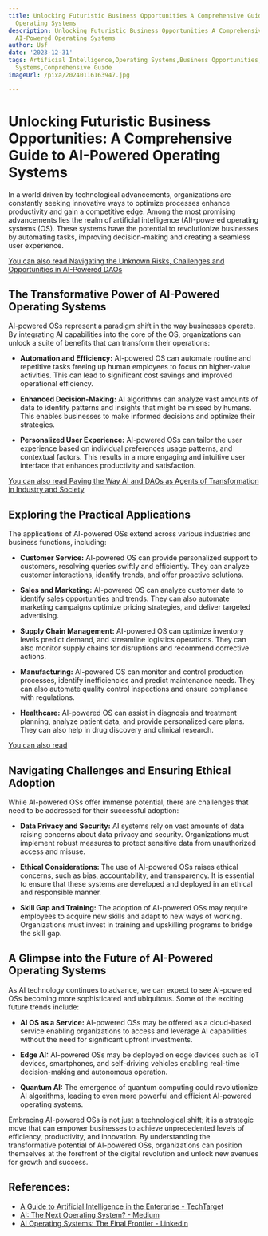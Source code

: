 ```yaml
---
title: Unlocking Futuristic Business Opportunities A Comprehensive Guide to AI-Powered
  Operating Systems
description: Unlocking Futuristic Business Opportunities A Comprehensive Guide to
  AI-Powered Operating Systems
author: Usf
date: '2023-12-31'
tags: Artificial Intelligence,Operating Systems,Business Opportunities,Future Technologies,AI-Powered
  Systems,Comprehensive Guide
imageUrl: /pixa/20240116163947.jpg

---
```

# Unlocking Futuristic Business Opportunities:  A Comprehensive Guide to AI-Powered Operating Systems

In a world driven by technological  advancements, organizations are constantly seeking  innovative ways to optimize processes enhance productivity and gain a competitive edge. Among the most promising advancements lies the realm  of artificial intelligence (AI)-powered operating systems (OS). These systems have the potential to  revolutionize  businesses by automating tasks, improving decision-making and creating a seamless user experience.

[You can also read  Navigating the  Unknown Risks, Challenges and Opportunities in AI-Powered DAOs](Navigating%20the%20Unknown%20Risks%2C%20Challenges%2C%20and%20Opportunities%20in%20AI-Powered%20DAOs)


## The Transformative Power of  AI-Powered Operating Systems

AI-powered OSs  represent a paradigm shift  in the  way businesses operate. By integrating AI capabilities  into  the core of the OS, organizations  can unlock a suite of benefits that can transform their operations:

* **Automation and  Efficiency:** AI-powered OS can automate routine and  repetitive tasks freeing up  human employees to focus on higher-value activities.  This can lead to significant cost savings and improved operational efficiency.

* **Enhanced Decision-Making:** AI algorithms can  analyze vast amounts  of data to identify patterns and insights that might be missed by humans. This enables businesses to make informed decisions and optimize their strategies.

* **Personalized User Experience:** AI-powered  OSs can tailor the user experience based on individual preferences usage patterns, and contextual factors. This results in a  more engaging and intuitive user interface that enhances productivity and satisfaction.

[You can also read Paving the Way AI and DAOs as Agents of Transformation in Industry and Society](Paving%20the%20Way%20AI%20and%20DAOs%20as%20Agents%20of%20Transformation%20in%20Industry%20and%20Society)


##  Exploring the Practical Applications

The applications of AI-powered OSs extend across various industries and business functions, including:

* **Customer Service:** AI-powered OS  can provide personalized support to customers, resolving queries  swiftly and efficiently. They can analyze customer interactions, identify trends, and offer proactive solutions.

* **Sales and Marketing:** AI-powered OS can analyze customer  data to identify sales opportunities and trends. They can also automate marketing  campaigns optimize pricing strategies, and deliver targeted advertising.

* **Supply Chain Management:**  AI-powered OS can optimize inventory levels predict demand, and streamline logistics operations. They can  also monitor supply chains  for disruptions and recommend corrective actions.

* **Manufacturing:** AI-powered  OS can monitor and control production  processes, identify inefficiencies  and predict maintenance needs. They can also automate quality control inspections  and ensure compliance with regulations.

* **Healthcare:** AI-powered OS can assist  in diagnosis and  treatment planning,  analyze patient data, and provide personalized care plans. They can also  help in drug discovery and  clinical research.

[You can also read ]()


## Navigating Challenges and Ensuring  Ethical  Adoption

While AI-powered OSs offer immense potential,  there are challenges that need to be addressed for their successful adoption:

* **Data  Privacy and Security:** AI systems rely on vast amounts of data raising concerns about data privacy and security. Organizations must implement robust measures to protect sensitive data from unauthorized access and misuse.

* **Ethical Considerations:** The use of AI-powered OSs raises  ethical concerns, such as bias, accountability, and transparency. It is essential to ensure that these systems are developed and deployed in an ethical and responsible manner.

* **Skill Gap  and Training:** The adoption of AI-powered OSs may require employees  to acquire new skills and adapt to new  ways  of working. Organizations must  invest in training and upskilling programs to bridge the skill gap.

## A Glimpse into the Future  of AI-Powered Operating Systems

As AI technology continues to advance, we can expect to see AI-powered OSs becoming more sophisticated and ubiquitous. Some of the exciting  future trends include:

* **AI OS as a Service:** AI-powered  OSs may be offered as  a cloud-based  service  enabling  organizations to  access and leverage AI capabilities without the need for significant upfront investments.

*  **Edge AI:** AI-powered OSs may be deployed on edge devices such as IoT devices, smartphones, and  self-driving vehicles enabling real-time decision-making and autonomous operation.

* **Quantum AI:** The emergence of quantum computing could revolutionize AI algorithms, leading to  even more powerful  and efficient AI-powered operating systems.

Embracing AI-powered OSs is not  just a technological shift; it is a strategic move that can empower businesses to achieve  unprecedented  levels of  efficiency, productivity, and innovation. By understanding the transformative potential of AI-powered OSs, organizations can position themselves at the forefront of the  digital revolution and unlock new avenues for growth and success.

## References:
- [A Guide to Artificial Intelligence in the Enterprise - TechTarget](https://www.techtarget.com/searchenterpriseai/Ultimate-guide-to-artificial-intelligence-in-the-enterprise)
- [AI: The Next Operating System? - Medium](https://medium.com/@chaplainhogan/ai-the-next-operating-system-117f17678f7c)
- [AI Operating Systems: The Final Frontier - LinkedIn](https://www.linkedin.com/pulse/ai-operating-systems-final-frontier-salik-shah)
